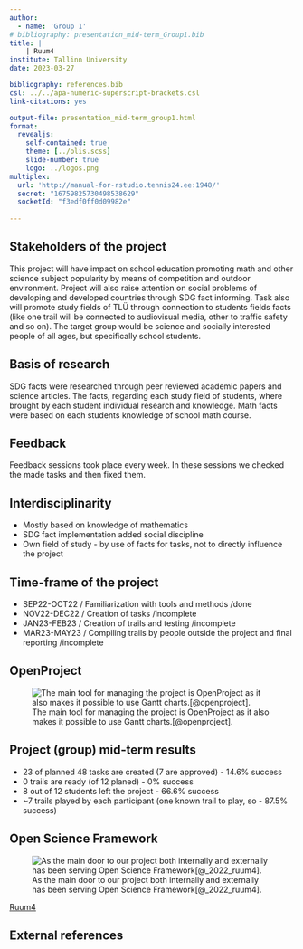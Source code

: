 ```yaml
---
author:
  - name: 'Group 1'
# bibliography: presentation_mid-term_Group1.bib
title: |
    | Ruum4
institute: Tallinn University
date: 2023-03-27

bibliography: references.bib
csl: ../../apa-numeric-superscript-brackets.csl
link-citations: yes

output-file: presentation_mid-term_group1.html
format:
  revealjs:
    self-contained: true
    theme: [../olis.scss]
    slide-number: true
    logo: ../logos.png
multiplex:
  url: 'http://manual-for-rstudio.tennis24.ee:1948/'
  secret: "16759825730498538629"
  socketId: "f3edf0ff0d09982e"
  
---
```


## Stakeholders of the project

This project will have impact on school education promoting math and other science subject popularity by means of competition and outdoor environment. Project will also raise attention on social problems of developing and developed countries through SDG fact informing. Task also will promote study fields of TLÜ through connection to students fields facts (like one trail will be connected to audiovisual media, other to traffic safety and so on). The target group would be science and socially interested people of all ages, but specifically school students. 

## Basis of research

SDG facts were researched through peer reviewed academic papers and science articles. The facts, regarding each study field of students, where brought by each student individual research and knowledge. Math facts were based on each students knowledge of school math course.

## Feedback

Feedback sessions took place every week. In these sessions we checked the made tasks and then fixed them. 

## Interdisciplinarity

-   Mostly based on knowledge of mathematics
-   SDG fact implementation added social discipline
-   Own field of study - by use of facts for tasks, not to directly influence the project

## Time-frame of the project

-   SEP22-OCT22 / Familiarization with tools and methods /done
-   NOV22-DEC22 / Creation of tasks /incomplete
-   JAN23-FEB23 / Creation of trails and testing /incomplete
-   MAR23-MAY23 / Compiling trails by people outside the project and final reporting /incomplete

## OpenProject

![The main tool for managing the project is OpenProject as it also makes it possible to use Gantt charts.[@openproject].](../openproject-2023-03-26 21-16-40.png)

## Project (group) mid-term results

-   23 of planned 48 tasks are created (7 are approved) - 14.6% success
-   0 trails are ready (of 12 planed) - 0% success
-   8 out of 12 students left the project - 66.6% success
-   \~7 trails played by each participant (one known trail to play, so - 87.5% success)

## Open Science Framework

![As the main door to our project both internally and externally has been serving Open Science Framework[@_2022_ruum4].](../osf-2023-03-26-05-33-00.png)

[Ruum4](/)

## External references

```{=tex}
\hyphenpenalty=10000
\fontspec{Symbola}

```
